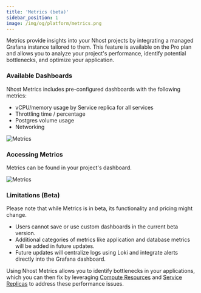 ```yaml
---
title: 'Metrics (beta)'
sidebar_position: 1
image: /img/og/platform/metrics.png
---
```


Metrics provide insights into your Nhost projects by integrating a managed Grafana instance tailored to them. This feature is available on the Pro plan and allows you to analyze your project's performance, identify potential bottlenecks, and optimize your application.

### Available Dashboards

Nhost Metrics includes pre-configured dashboards with the following metrics:

- vCPU/memory usage by Service replica for all services
- Throttling time / percentage
- Postgres volume usage
- Networking

![Metrics](/img/platform/metrics/grafana.png)

### Accessing Metrics

Metrics can be found in your project's dashboard.

![Metrics](/img/platform/metrics/nhost-dashboard-metrics.png)

### Limitations (Beta)

Please note that while Metrics is in beta, its functionality and pricing might change. 

- Users cannot save or use custom dashboards in the current beta version.
- Additional categories of metrics like application and database metrics will be added in future updates.
- Future updates will centralize logs using Loki and integrate alerts directly into the Grafana dashboard.

Using Nhost Metrics allows you to identify bottlenecks in your applications, which you can then fix by leveraging [Compute Resources](https://docs.nhost.io/platform/compute) and [Service Replicas](https://docs.nhost.io/platform/service-replicas) to address these performance issues. 
